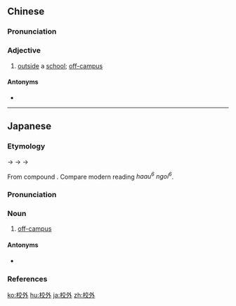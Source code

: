 ==Chinese==
{{zh-forms}}

===Pronunciation===
{{zh-pron
|m=xiàowài
|c=haau6 ngoi6
|mn=hāu-gōa
|cat=a
}}

===Adjective===
{{zh-adj}}

# [[outside]] a [[school]]; [[off-campus]]

====Antonyms====
* {{zh-l|校內}}

----

==Japanese==
{{ja-kanjitab|こう|がい|yomi=on}}

===Etymology===
{{IPAchar|/kaugwai/}} → {{IPAchar|/kɔːgwai/}} → {{IPAchar|/koːgwai/}} → {{IPAchar|/koːgai/}}

From {{etyl|ltc|ja|sort=こうがい}} compound {{m|ja|校外|tr=kau ngwaj<sup>H</sup>|lit=school + outside}}. Compare modern {{etyl|yue|-}} reading ''haau<sup>6</sup> ngoi<sup>6</sup>''.

===Pronunciation===
{{ja-pron|yomi=kanon|こうがい|acc=1|acc_ref=DJR}}

===Noun===
{{ja-noun|こうがい|hhira=かうぐわい}}

# [[off-campus]]

====Antonyms====
* {{ja-r|校内|こうない}}

===References===
<references/>

[[ko:校外]]
[[hu:校外]]
[[ja:校外]]
[[zh:校外]]